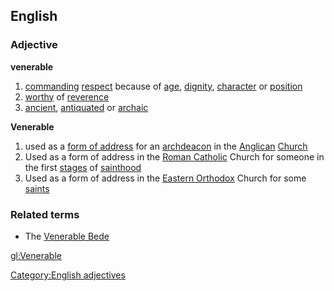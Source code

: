 ==English==
===Adjective===
'''venerable'''
#[[commanding]] [[respect]] because of [[age]], [[dignity]], [[character]] or [[position]]
#[[worthy]] of [[reverence]]
#[[ancient]], [[antiquated]] or [[archaic]]
'''Venerable'''
#used as a [[form of address]] for an [[archdeacon]] in the [[Anglican]] [[Church]]
#Used as a form of address in the [[Roman Catholic]] Church for someone in the first [[stage]]s of [[sainthood]]
#Used as a form of address in the [[Eastern Orthodox]] Church for some [[saint]]s
===Related terms===
*The [[Venerable Bede]]
[[Category:English adjectives]]

[[gl:Venerable]]